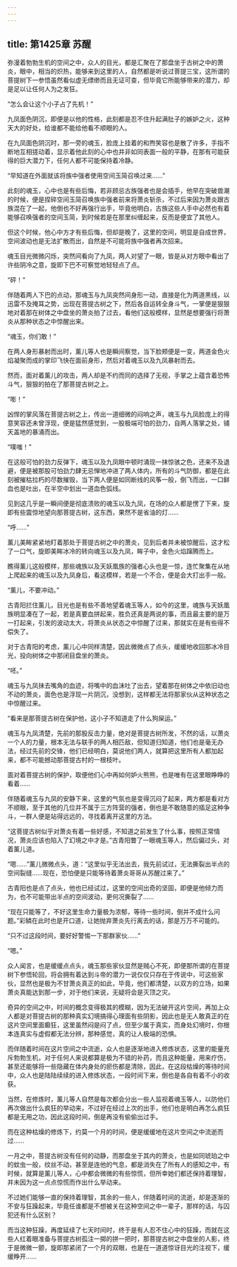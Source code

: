 ```yaml
---
---
---
```

title: 第1425章 苏醒
---



弥漫着勃勃生机的空间之中，众人的目光，都是汇聚在了那盘坐于古树之中的萧炎，眼中，相当的炽热，能够来到这里的人，自然都是听说过菩提三宝，这所谓的菩提树下一参悟虽然看似虚无缥缈而且无证可查，但毕竟它所能够带来的潜力，却是足以让任何人为之发狂。

“怎么会让这个小子占了先机！”

九凤面色阴沉，即便是以他的性格，此刻都是忍不住升起满肚子的嫉妒之火，这种天大的好处，给谁都不能给他看不顺眼的人。

在九凤面色阴沉时，那一旁的魂玉，脸庞上挂着的和煦笑容也是散了许多，手指不断地互相搓动着，显示着他此刻的心中也并非如同表面一般的平静，在那有可能获得的巨大潜力下，任何人都不可能保持着冷静。

“早知道在外面就该将族中强者使用空间玉简召唤过来……”

此刻的魂玉，心中也是有些后悔，若非顾忌古族强者也是会插手，他早在突破兽潮的时候，便是捏碎空间玉简召唤族中强者前来将萧炎斩杀，不过后来因为萧炎跟古族混在了一起，他倒也不好再强行出手，毕竟他明白，古族这些人手中必然也有着能够召唤强者的空间玉简，到时候若是在那里纠缠起来，反而是便宜了其他人。

但这个时候，他心中方才有些后悔，但却是晚了，这里的空间，明显是自成世界，空间波动也是无法扩散而出，自然是不可能将族中强者再次招来。

魂玉目光微微闪烁，突然间看向了九凤，两人对望了一眼，皆是从对方眼中看出了许些阴冷之意，旋即下巴不可察觉地轻轻点了点。

“砰！”

伴随着两人下巴的点动，那魂玉与九凤突然间身形一动，直接是化为两道黑线，以迅雷不及掩耳之势，出现在菩提古树之下，然后各自运转全身斗气，一掌便是狠狠地对着那在树体之中盘坐的萧炎拍了过去，看他们这般模样，显然是想要强行将萧炎从那种状态之中惊醒出来。

“魂玉，你们敢！”

在两人身形暴射而出时，薰儿等人也是瞬间察觉，当下脸颊便是一变，两道金色火焰凝聚而成的掌印飞快在面前身形，然后对着魂玉以及九凤暴射而去。

然而，面对着薰儿的攻击，两人却是不约而同的选择了无视，手掌之上蕴含着恐怖斗气，狠狠的拍在了那菩提古树之上。

“嘭！”

凶悍的掌风落在菩提古树之上，传出一道细微的闷响之声，魂玉与九凤脸庞上的得意笑容还未曾浮现，便是猛然感觉到，一股极端可怕的劲力，自两人落掌之处，铺天盖地的暴涌而出。

“噗嗤！”

在这般可怕的劲力反弹下，魂玉以及九凤眼中顿时涌现一抹惊骇之色，还来不及退避，便是被那股可怕劲力肆无忌惮地冲进了两人体内，所有的斗气防御，都是在此刻被摧枯拉朽的尽数摧毁，当下两人便是如同断线的风筝一般，倒飞而出，一口鲜血也是吐出，在半空中划出一道血色弧线。

见到这几乎是一瞬间便是彻底溃败的魂玉以及九凤，在场的众人都是愣了下来，旋即有些震惊地望向那菩提古树，这东西，果然不是省油的灯……

“呼……”

薰儿美眸紧紧地盯着那处于菩提古树之中的萧炎，见到后者并未被惊醒后，这才松了一口气，旋即美眸冰冷的转向魂玉以及九凤，眸子中，金色火焰蹿腾而上。

瞧得薰儿这般模样，那些魂族以及天妖凰族的强者心头也是一惊，连忙聚集在从地上爬起来的魂玉以及九凤身后，看这模样，若是一个不合，便是会大打出手一般。

“薰儿，不要冲动。”

古青阳拦住薰儿，目光也是有些不善地望着魂玉等人，如今的这里，魂族与天妖凰族明显凑在了一起，若是真要血拼起来，胜负还真是两说的事，而且最主要的是万一打起来，引发的波动太大，将萧炎从状态之中惊醒了过来，那就实在是有些得不偿失了。

对于古青阳的考虑，薰儿心中同样清楚，因此微微点了点头，缓缓地收回那冰冷目光，投向树体之中那闭目盘坐的萧炎。

“呸。”

魂玉与九凤抹去嘴角的血迹，将嘴中的血沫吐了出去，望着那在树体之中依旧动也不动的萧炎，面色也是浮现一片阴沉，没想到，这样都无法将那家伙从这种状态之中惊醒过来。

“看来是那菩提古树在保护他，这小子不知道走了什么狗屎运。”

魂玉与九凤清楚，先前的那股反击力量，绝对是菩提古树所发，不然的话，以萧炎一个人的力量，根本无法与联手的两人相匹敌，但知道归知道，他们也是毫无办法，经过先前的交锋，他们已经明白，莫说他们两人，就算把这里所有人都加起来，都不可能撼动那菩提古村的一根枝叶。

面对着菩提古树的保护，取便他们心中再如何妒火熊熊，也是唯有在这里眼睁睁的看着……

伴随着魂玉与九凤的安静下来，这里的气氛也是变得沉闷了起来，两方都是看对方不顺眼，至于其他的几位并不属于三方阵营的强者，倒也是不敢随意的插足这种争斗，一群人便是站得远远的，寻找着离开这里的方法。

“这菩提古树似乎对萧炎有着一些好感，不知道之前发生了什么事，按照正常情况，萧炎应该也陷入了幻境之中才是。”古青阳瞥了一眼魂玉等人，然后偏过头，对着薰儿道。

“嗯……”薰儿微微点头，道：“这里似乎无法出去，我先前试过，无法撕裂出半点的空间裂缝……现在，恐怕便是只能等待着萧炎哥哥从苏醒过来了。”

古青阳也是点了点头，他也已经试过，这里的空间出奇的坚固，即便是他倾力而为，也不可能带出半点的空间波动，更何况撕裂了……

“现在只能等了，不好这里生命力量极为浓郁，等待一些时间，倒并不成什么问题。”彩鳞在此时也是开口道，让她抛弃萧炎先行离去的话，那是万万不可能的。

“只不过这段时间，要好好警惕一下那群家伙……”

“嗯。”

众人闻言，也是缓缓点点头，魂玉那些家伙显然是贼心不死，即便那所谓的在菩提树下参悟轮回，将会拥有着达到斗帝的潜力一说仅仅只存在于传说中，可这些家伙，显然也是极为不甘萧炎真正的如此，毕竟，他们都清楚，以双方的立场，如果萧炎真能达到那一步，对于他们来说，无疑将会是灭顶之灾。

奇异的空间之中，时间的概念变得极其的模糊，因为无法破开这片空间，再加上众人都是对菩提古树的那种真实幻境搞得心理面有些阴影，因此也是无人敢真正的在这片空间里面癫狂，这里虽然闷是闷了点，但至少属于真实，而身处幻境时，你根本连真实与虚假都无法分辨，那种感觉，真的让人极端的恐惧。

而伴随着时间在这片空间之中流逝，众人也是逐渐地进入修炼状态，这里的能量充斥勃勃生机，对于任何人来说都算是极为不错的补药，而且这种能量，用来疗伤，甚至还能够将一些隐藏在体内身处的瘀伤都是清除，因此，在这段枯燥的等待时间中，众人也是陆陆续续的进入修炼状态，一段时间下来，倒也是各自有着不小的收获。

当然，在修炼时，薰儿等人自然是每次都会分出一些人监视着魂玉等人，以防他们再次做出什么疯狂的举动来，不过好在经过上次的出手，他们也是明白再怎么疯狂都是无用之功，因此这段时间，倒是再没有偷偷出过手。

而在这种枯燥的修炼下，约莫一个月的时间，便是缓缓地在这片空间之中流逝而过……

一月之中，菩提古树没有任何的动静，而那盘坐于其内的萧炎，也是如同琥珀之中的蚊虫一般，纹丝不动，甚至是连他的气息，都是消失在了所有人的感知之中，有时候，就算是薰儿等人，心中都会微微的有些惊慌，但所幸她们都还保持着理智，并未因为这一点点惊慌而作出什么举动来。

不过她们能够一直的保持着理智，其余的一些人，伴随着时间的流逝，却是逐渐的不安与狂躁起来，毕竟任谁都是不想被关在这种空间之中一辈子，那样的话，与囚犯还有什么区别？

而当这种狂躁，再度延续了七天时间时，终于是有人忍不住心中的狂躁，而就在这些人红着眼准备与菩提古树孤注一掷的拼一把时，那菩提古树之中盘坐的人影，终于是微微一颤，旋即那紧闭了一个月的双眼，也是在一道道惊讶目光的注视下，缓缓睁开……